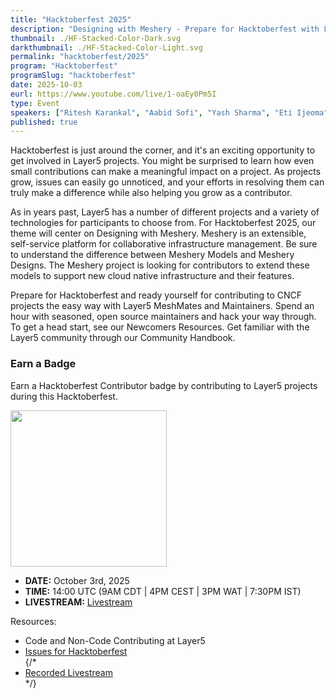 ```yaml
---
title: "Hacktoberfest 2025"
description: "Designing with Meshery - Prepare for Hacktoberfest with Layer5 MeshMates and Maintainers. Join seasoned open source maintainers, hack through easy issues, and grow your skills. Discover Newcomers resources and explore the Layer5 Community Handbook."
thumbnail: ./HF-Stacked-Color-Dark.svg
darkthumbnail: ./HF-Stacked-Color-Light.svg
permalink: "hacktoberfest/2025"
program: "Hacktoberfest"
programSlug: "hacktoberfest"
date: 2025-10-03
eurl: https://www.youtube.com/live/1-oaEy0Pm5I
type: Event
speakers: ["Ritesh Karankal", "Aabid Sofi", "Yash Sharma", "Eti Ijeoma", "Darshan Narasimha"]
published: true
---
```



<p>
<Link to="/programs/hacktoberfest">Hacktoberfest</Link> is just around the corner, and it's an exciting opportunity to get involved in Layer5 projects. You might be surprised to learn how even small contributions can make a meaningful impact on a project. As projects grow, issues can easily go unnoticed, and your efforts in resolving them can truly make a difference while also helping you grow as a contributor.
</p>

<p>As in years past, Layer5 has a number of different projects and a variety of technologies for participants to choose from. For Hacktoberfest 2025, our theme will center on Designing with Meshery. <Link to="/cloud-native-management/meshery">Meshery</Link> is an extensible, self-service platform for collaborative infrastructure management. Be sure to understand the <Link to="/blog/meshery/comparing-meshery-models-and-meshery-designs">difference between Meshery Models and Meshery Designs</Link>. The Meshery project is looking for contributors to extend these models to support new cloud native infrastructure and their features.</p>

<p>
Prepare for Hacktoberfest and ready yourself for contributing to CNCF projects the easy way with Layer5 <Link to="/community/meshmates">MeshMates</Link> and Maintainers. Spend an hour with seasoned, open source maintainers and hack your way through. To get a head start, see our <Link to="/community/newcomers">Newcomers Resources</Link>. Get familiar with the Layer5 community through our <Link to="/community/handbook">Community Handbook</Link>.
</p>

<h3>Earn a Badge </h3> 
<p>Earn a Hacktoberfest Contributor badge by contributing to Layer5 projects during this Hacktoberfest.</p>
<img src={hacktoberfestBadge} style="width: 250px"/>

<ul>
    <li><strong>DATE:</strong> October 3rd, 2025</li>
    <li><strong>TIME:</strong> 14:00 UTC (9AM CDT | 4PM CEST | 3PM WAT | 7:30PM IST)</li>
    <li><strong>LIVESTREAM:</strong> <a href="https://www.youtube.com/live/1-oaEy0Pm5I">Livestream</a></li>
</ul>

<p> Resources:</p>
<ul>
    <li><Link to="/blog/open-source/ways-to-contribute-at-layer5">Code and Non-Code Contributing at Layer5</Link></li>
    <li><a href="https://github.com/issues?q=is%3Aopen%20is%3Aissue%20archived%3Afalse%20(org%3Alayer5io%20OR%20org%3Ameshery%20OR%20org%3Aservice-mesh-performance%20OR%20org%3Aservice-mesh-patterns%20OR%20org%3Alayer5labs%20OR%20org%3Ameshery-extensions)%20label%3Ahacktoberfest">Issues for Hacktoberfest</a></li>
    {/* <li><a href="https://www.youtube.com/live/1-oaEy0Pm5I">Recorded Livestream</a></li> */}
</ul>